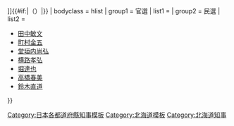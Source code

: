 {{Navbox
| name = 北海道知事
| state  = {{{state|autocollapse}}}
| title = {{Flagicon|Hokkaido}} [[北海道知事列表|北海道{{#if:{{{2|}}}|{{{2|}}}|知事}}]]{{#if:{{{1|}}}|（{{{1|}}}）|}}
| bodyclass = hlist
| group1 = 官選
| list1 ={{Navbox|child
 |group1=[[開拓使]]長官
 |list1=*[[鍋島直正]]
*[[東久世通禧]]
*[[黑田清隆]]
*[[西鄉從道]]
 |group2=[[函館縣|三縣知事]]
 |list2=*[[時任為基]]<sub>(函館縣)</sub>
*[[調所廣丈]]<sub>(札幌縣)</sub>
*[[湯地定基]]<sub>(根室縣)</sub>
 |group3=[[北海道廳 (1886-1947)#歷代長官|道長官]]
 |list3=*[[岩村通俊]]
*[[永山武四郎]]
*[[渡邊千秋]]
*[[北垣國道]]
*[[原保太郎]]
*[[安場保和]]
*[[杉田定一]]
*[[園田安賢]]
*[[河島醇]]
*[[石原健三]]
*[[山之内一次]]
*[[中村純九郎]]
*[[西久保弘道]]
*[[俵孫一]]
*[[笠井信一]]
*[[宮尾舜治]]
*[[土岐嘉平]]
*[[中川健藏]]
*[[澤田牛麿]]
*[[池田秀雄]]
*[[佐上信一]]
*[[池田清]]
*[[石黑英彦]]
*[[半井清]]
*[[戶塚九一郎]]
*[[坂千秋]]
*[[熊谷憲一]]
*[[持永義夫]]
*[[留岡幸男]]
*[[增田甲子七]]
*[[岡田包義]]
}}
| group2 = 民選
| list2 =
*[[田中敏文]]
*[[町村金五]]
*[[堂垣内尚弘]]
*[[横路孝弘]]
*[[堀達也]]
*[[高橋春美]]
*[[鈴木直道]]
}}<noinclude>
[[Category:日本各都道府縣知事模板]]
[[Category:北海道模板]]
[[Category:北海道知事]]
</noinclude>